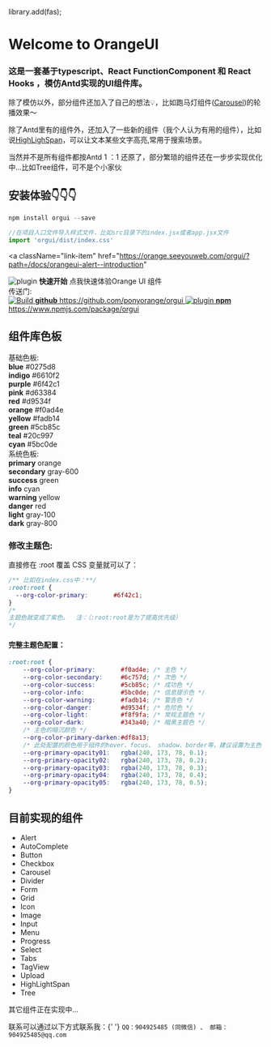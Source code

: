 

library.add(fas);


<Meta title="OrangeUI/Welcome" />

<style>
  {`
    .subheading {
      --mediumdark: '#999999';
      font-weight: 900;
      font-size: 13px;
      color: #999;
      letter-spacing: 6px;
      line-height: 24px;
      text-transform: uppercase;
      margin-bottom: 12px;
      margin-top: 40px;
    }

    .link-list {
      display: grid;
      grid-template-columns: 1fr;
      grid-template-rows: 1fr 1fr;
      row-gap: 10px;
    }
    .color-list{
      display: grid;
      grid-template-columns: repeat(6,1fr);
      grid-template-rows: 1fr 1fr;
      row-gap: 10px;
    }

    @media (min-width: 620px) {
      .link-list {
        row-gap: 20px;
        column-gap: 20px;
        grid-template-columns: 1fr 1fr;
      }
    }

    @media all and (-ms-high-contrast:none) {
    .link-list {
        display: -ms-grid;
        -ms-grid-columns: 1fr 1fr;
        -ms-grid-rows: 1fr 1fr;
      }
    }

    .link-item {
      display: block;
      padding: 20px 30px 20px 15px;
      border: 1px solid #00000010;
      border-radius: 5px;
      transition: background 150ms ease-out, border 150ms ease-out, transform 150ms ease-out;
      color: #333333;
      display: flex;
      align-items: flex-start;
    }

    .link-item:hover {
      border-color: #1EA7FD50;
      transform: translate3d(0, -3px, 0);
      box-shadow: rgba(0, 0, 0, 0.08) 0 3px 10px 0;
    }

    .link-item:active {
      border-color: #1EA7FD;
      transform: translate3d(0, 0, 0);
    }

    .link-item strong {
      font-weight: 700;
      display: block;
      margin-bottom: 2px;
    }

    .link-item img {
      height: 40px;
      width: 40px;
      margin-right: 15px;
      flex: none;
    }

    .link-item span {
      font-size: 14px;
      line-height: 20px;
    }

    .tip {
      display: inline-block;
      border-radius: 1em;
      font-size: 11px;
      line-height: 12px;
      font-weight: 700;
      background: #E7FDD8;
      color: #66BF3C;
      padding: 4px 12px;
      margin-right: 10px;
      vertical-align: top;
    }

    .tip-wrapper {
      font-size: 13px;
      line-height: 20px;
      margin-top: 40px;
      margin-bottom: 40px;
    }

    .tip-wrapper code {
      font-size: 12px;
      display: inline-block;
    }
  `}
</style>

# Welcome to OrangeUI
### 这是一套基于typescript、React FunctionComponent 和 React Hooks ，模仿Antd实现的UI组件库。

除了模仿以外，部分组件还加入了自己的想法💡，比如跑马灯组件([Carousel](https://orange.seeyouweb.com/orgui/?path=/docs/orangeui-carousel--size))的轮播效果～

除了Antd里有的组件外，还加入了一些新的组件（我个人认为有用的组件），比如说[HighLighSpan](https://orange.seeyouweb.com/orgui/?path=/docs/orangeui-highlightspan--introduction)，可以让文本某些文字高亮,常用于搜索场景。

当然并不是所有组件都按Antd 1 ：1 还原了，部分繁琐的组件还在一步步实现优化中...比如Tree组件，可不是个小家伙

## 安装体验👇👇👇
```js
npm install orgui --save
```
```js
//在项目入口文件导入样式文件，比如src目录下的index.jsx或者app.jsx文件
import 'orgui/dist/index.css'
```
<a
  className="link-item"
  href="https://orange.seeyouweb.com/orgui/?path=/docs/orangeui-alert--introduction"
>
  <img src={StackAlt} alt="plugin" />
  <span>
      <strong>快速开始</strong>
      点我快速体验Orange UI 组件
    </span>
</a>
<div className="subheading">传送门:</div>
<div className="link-list">
  <a
    className="link-item"
    href="https://github.com/ponyorange/orgui"
    target="_blank"
  >
    <img src={Github} alt="Build" />
    <span>
      <strong>github</strong>
      https://github.com/ponyorange/orgui
    </span>
  </a>
  <a
    className="link-item"
    href="https://www.npmjs.com/package/orgui"
    target="_blank"
  >
    <img src={Npm} alt="plugin" />
    <span>
      <strong>npm</strong>
      https://www.npmjs.com/package/orgui
    </span>
  </a>
</div>

## 组件库色板

<div className="subheading">基础色板:</div>
<div className="color-list">
  <div
    className="link-item color-item"
    style={{height:"60px",display:"flex",alignItems:"center"}}
  >
    <div style={{width:"2vw",height:"2vw",backgroundColor:"#0275d8"}}> </div>
    <span style={{marginLeft:"6px"}}>
      <strong>blue</strong>
      #0275d8
    </span>
  </div>
  <div
    className="link-item color-item"
    style={{height:"60px",display:"flex",alignItems:"center"}}
  >
    <div style={{width:"2vw",height:"2vw",backgroundColor:"#6610f2"}}> </div>
    <span style={{marginLeft:"6px"}}>
      <strong>indigo</strong>
      #6610f2
    </span>
  </div>
  <div
    className="link-item color-item"
    style={{height:"60px",display:"flex",alignItems:"center"}}
  >
    <div style={{width:"2vw",height:"2vw",backgroundColor:"#6f42c1"}}> </div>
    <span style={{marginLeft:"6px"}}>
      <strong>purple</strong>
      #6f42c1
    </span>
  </div>
  <div
    className="link-item color-item"
    style={{height:"60px",display:"flex",alignItems:"center"}}
  >
    <div style={{width:"2vw",height:"2vw",backgroundColor:"#d63384"}}> </div>
    <span style={{marginLeft:"6px"}}>
      <strong>pink</strong>
      #d63384
    </span>
  </div>
  <div
    className="link-item color-item"
    style={{height:"60px",display:"flex",alignItems:"center"}}
  >
    <div style={{width:"2vw",height:"2vw",backgroundColor:"#d9534f"}}> </div>
    <span style={{marginLeft:"6px"}}>
      <strong>red</strong>
      #d9534f
    </span>
  </div>
  <div
    className="link-item color-item"
    style={{height:"60px",display:"flex",alignItems:"center"}}
  >
    <div style={{width:"2vw",height:"2vw",backgroundColor:"#f0ad4e"}}> </div>
    <span style={{marginLeft:"6px"}}>
      <strong>orange</strong>
      #f0ad4e
    </span>
  </div>
  <div
    className="link-item color-item"
    style={{height:"60px",display:"flex",alignItems:"center"}}
  >
    <div style={{width:"2vw",height:"2vw",backgroundColor:"#fadb14"}}> </div>
    <span style={{marginLeft:"6px"}}>
      <strong>yellow</strong>
      #fadb14
    </span>
  </div>
  <div
    className="link-item color-item"
    style={{height:"60px",display:"flex",alignItems:"center"}}
  >
    <div style={{width:"2vw",height:"2vw",backgroundColor:"#5cb85c"}}> </div>
    <span style={{marginLeft:"6px"}}>
      <strong>green</strong>
      #5cb85c
    </span>
  </div>
  <div
    className="link-item color-item"
    style={{height:"60px",display:"flex",alignItems:"center"}}
  >
    <div style={{width:"2vw",height:"2vw",backgroundColor:"#20c997"}}> </div>
    <span style={{marginLeft:"6px"}}>
      <strong>teal</strong>
      #20c997
    </span>
  </div>
  <div
    className="link-item color-item"
    style={{height:"60px",display:"flex",alignItems:"center"}}
  >
    <div style={{width:"2vw",height:"2vw",backgroundColor:"#5bc0de"}}> </div>
    <span style={{marginLeft:"6px"}}>
      <strong>cyan</strong>
      #5bc0de
    </span>
  </div>
</div>

<div className="subheading">系统色板:</div>
<div className="color-list" style={{paddingBottom:"30px"}}>
  <div
    className="link-item color-item"
    style={{height:"60px",display:"flex",alignItems:"center"}}
  >
    <div style={{width:"2vw",height:"2vw",backgroundColor:"#f0ad4e"}}> </div>
    <span style={{marginLeft:"6px"}}>
      <strong>primary</strong>
      orange
    </span>
  </div>
  <div
    className="link-item color-item"
    style={{height:"60px",display:"flex",alignItems:"center"}}
  >
    <div style={{width:"2vw",height:"2vw",backgroundColor:"#6c757d"}}> </div>
    <span style={{marginLeft:"6px"}}>
      <strong>secondary</strong>
      gray-600
    </span>
  </div>
  <div
    className="link-item color-item"
    style={{height:"60px",display:"flex",alignItems:"center"}}
  >
    <div style={{width:"2vw",height:"2vw",backgroundColor:"#5cb85c"}}> </div>
    <span style={{marginLeft:"6px"}}>
      <strong>success</strong>
      green
    </span>
  </div>
  <div
    className="link-item color-item"
    style={{height:"60px",display:"flex",alignItems:"center"}}
  >
    <div style={{width:"2vw",height:"2vw",backgroundColor:"#5bc0de"}}> </div>
    <span style={{marginLeft:"6px"}}>
      <strong>info</strong>
      cyan
    </span>
  </div>
  <div
    className="link-item color-item"
    style={{height:"60px",display:"flex",alignItems:"center"}}
  >
    <div style={{width:"2vw",height:"2vw",backgroundColor:"#fadb14"}}> </div>
    <span style={{marginLeft:"6px"}}>
      <strong>warning</strong>
      yellow
    </span>
  </div>
  <div
    className="link-item color-item"
    style={{height:"60px",display:"flex",alignItems:"center"}}
  >
    <div style={{width:"2vw",height:"2vw",backgroundColor:"#d9534f"}}> </div>
    <span style={{marginLeft:"6px"}}>
      <strong>danger</strong>
      red
    </span>
  </div>
  <div
    className="link-item color-item"
    style={{height:"60px",display:"flex",alignItems:"center"}}
  >
    <div style={{width:"2vw",height:"2vw",backgroundColor:"#f8f9fa"}}> </div>
    <span style={{marginLeft:"6px"}}>
      <strong>light</strong>
      gray-100
    </span>
  </div>
  <div
    className="link-item color-item"
    style={{height:"60px",display:"flex",alignItems:"center"}}
  >
    <div style={{width:"2vw",height:"2vw",backgroundColor:"#343a40"}}> </div>
    <span style={{marginLeft:"6px"}}>
      <strong>dark</strong>
      gray-800
    </span>
  </div>
</div>

### 修改主题色:
直接修在 :root 覆盖 CSS 变量就可以了：
```css
/** 比如在index.css中：**/
:root:root {
  --org-color-primary:       #6f42c1;
}
/*
主题色就变成了紫色。  注：（:root:root是为了提高优先级）
*/
```

#### 完整主题色配置：
```css
:root:root {
    --org-color-primary:       #f0ad4e; /* 主色 */
    --org-color-secondary:     #6c757d; /* 次色 */
    --org-color-success:       #5cb85c; /* 成功色 */
    --org-color-info:          #5bc0de; /* 信息提示色 */
    --org-color-warning:       #fadb14; /* 警告色 */
    --org-color-danger:        #d9534f; /* 危险色 */
    --org-color-light:         #f8f9fa; /* 常规主题色 */
    --org-color-dark:          #343a40; /* 暗黑主题色 */
    /* 主色的暗沉颜色 */
    --org-color-primary-darken:#df8a13;
    /* 此处配置的颜色用于组件的hover、focus、 shadow、border等，建议设置为主色（primary）的各种透明度以保证颜色统一性 */
    --org-primary-opacity01:   rgba(240, 173, 78, 0.1);
    --org-primary-opacity02:   rgba(240, 173, 78, 0.2);
    --org-primary-opacity03:   rgba(240, 173, 78, 0.3);
    --org-primary-opacity04:   rgba(240, 173, 78, 0.4);
    --org-primary-opacity05:   rgba(240, 173, 78, 0.5);
}
```

## 目前实现的组件
* Alert
* AutoComplete
* Button
* Checkbox
* Carousel
* Divider
* Form
* Grid
* Icon
* Image
* Input
* Menu
* Progress
* Select
* Tabs
* TagView
* Upload
* HighLightSpan
* Tree

其它组件正在实现中...

<div className="tip-wrapper">
  <span className="tip">联系</span>可以通过以下方式联系我：{' '}
  <code>QQ：904925485 (同微信) 、 邮箱：904925485@qq.com</code>
</div>
